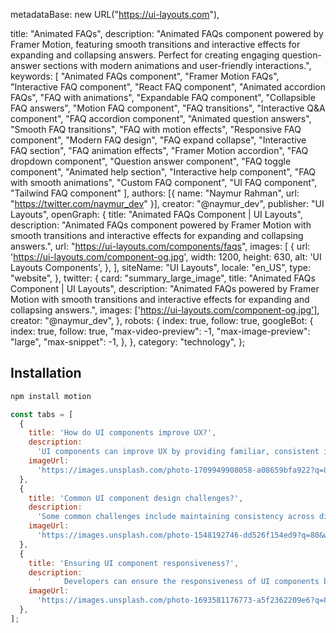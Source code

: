   metadataBase: new URL("https://ui-layouts.com"),

  title: "Animated FAQs",
  description: "Animated FAQs component powered by Framer Motion, featuring smooth transitions and interactive effects for expanding and collapsing answers. Perfect for creating engaging question-answer sections with modern animations and user-friendly interactions.",
  keywords: [
    "Animated FAQs component",
    "Framer Motion FAQs",
    "Interactive FAQ component",
    "React FAQ component",
    "Animated accordion FAQs",
    "FAQ with animations",
    "Expandable FAQ component",
    "Collapsible FAQ answers",
    "Motion FAQ component",
    "FAQ transitions",
    "Interactive Q&A component",
    "FAQ accordion component",
    "Animated question answers",
    "Smooth FAQ transitions",
    "FAQ with motion effects",
    "Responsive FAQ component",
    "Modern FAQ design",
    "FAQ expand collapse",
    "Interactive FAQ section",
    "FAQ animation effects",
    "Framer Motion accordion",
    "FAQ dropdown component",
    "Question answer component",
    "FAQ toggle component",
    "Animated help section",
    "Interactive help component",
    "FAQ with smooth animations",
    "Custom FAQ component",
    "UI FAQ component",
    "Tailwind FAQ component"
  ],
  authors: [{ name: "Naymur Rahman", url: "https://twitter.com/naymur_dev" }],
  creator: "@naymur_dev",
  publisher: "UI Layouts",
  openGraph: {
    title: "Animated FAQs Component | UI Layouts",
    description: "Animated FAQs component powered by Framer Motion with smooth transitions and interactive effects for expanding and collapsing answers.",
    url: "https://ui-layouts.com/components/faqs",
    images: [
      {
        url: 'https://ui-layouts.com/component-og.jpg',
        width: 1200,
        height: 630,
        alt: 'UI Layouts Components',
      },
    ],
    siteName: "UI Layouts",
    locale: "en_US",
    type: "website",
  },
  twitter: {
    card: "summary_large_image",
    title: "Animated FAQs Component | UI Layouts",
    description: "Animated FAQs powered by Framer Motion with smooth transitions and interactive effects for expanding and collapsing answers.",
    images: ['https://ui-layouts.com/component-og.jpg'],
    creator: "@naymur_dev",
  },
  robots: {
    index: true,
    follow: true,
    googleBot: {
      index: true,
      follow: true,
      "max-video-preview": -1,
      "max-image-preview": "large",
      "max-snippet": -1,
    },
  },
  category: "technology",
};

<ComponentCodePreview name='faq-accordion' hasReTrigger responsive />

## Installation

```bash
npm install motion
```

```jsx data
const tabs = [
  {
    title: 'How do UI components improve UX?',
    description:
      'UI components can improve UX by providing familiar, consistent interactions that make it easy for users to navigate and interact with an application.',
    imageUrl:
      'https://images.unsplash.com/photo-1709949908058-a08659bfa922?q=80&w=1200&auto=format',
  },
  {
    title: 'Common UI component design challenges?',
    description:
      'Some common challenges include maintaining consistency across different devices and screen sizes, ensuring compatibility with various browsers and assistive technologies, and balancing flexibility with ease of use.',
    imageUrl:
      'https://images.unsplash.com/photo-1548192746-dd526f154ed9?q=80&w=1200&auto=format',
  },
  {
    title: 'Ensuring UI component responsiveness?',
    description:
      '     Developers can ensure the responsiveness of UI components by using techniques such as fluid layouts, flexible grids, and media queries to adapt the components to different screen sizes and orientations.',
    imageUrl:
      'https://images.unsplash.com/photo-1693581176773-a5f2362209e6?q=80&w=1200&auto=format',
  },
];
